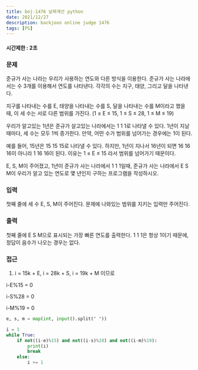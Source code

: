 ```yaml
---
title: boj-1476 날짜계산 python
date: 2021/12/27
description: backjoon online judge 1476
tags: [PS]
---
```


#### 시간제한 : 2초

### 문제
준규가 사는 나라는 우리가 사용하는 연도와 다른 방식을 이용한다. 준규가 사는 나라에서는 수 3개를 이용해서 연도를 나타낸다. 각각의 수는 지구, 태양, 그리고 달을 나타낸다.

지구를 나타내는 수를 E, 태양을 나타내는 수를 S, 달을 나타내는 수를 M이라고 했을 때, 이 세 수는 서로 다른 범위를 가진다. (1 ≤ E ≤ 15, 1 ≤ S ≤ 28, 1 ≤ M ≤ 19)

우리가 알고있는 1년은 준규가 살고있는 나라에서는 1 1 1로 나타낼 수 있다. 1년이 지날 때마다, 세 수는 모두 1씩 증가한다. 만약, 어떤 수가 범위를 넘어가는 경우에는 1이 된다.

예를 들어, 15년은 15 15 15로 나타낼 수 있다. 하지만, 1년이 지나서 16년이 되면 16 16 16이 아니라 1 16 16이 된다. 이유는 1 ≤ E ≤ 15 라서 범위를 넘어가기 때문이다.

E, S, M이 주어졌고, 1년이 준규가 사는 나라에서 1 1 1일때, 준규가 사는 나라에서 E S M이 우리가 알고 있는 연도로 몇 년인지 구하는 프로그램을 작성하시오.

### 입력
첫째 줄에 세 수 E, S, M이 주어진다. 문제에 나와있는 범위를 지키는 입력만 주어진다.

### 출력
첫째 줄에 E S M으로 표시되는 가장 빠른 연도를 출력한다. 1 1 1은 항상 1이기 때문에, 정답이 음수가 나오는 경우는 없다.

### 접근
1. i = 15k + E, i = 28k + S, i = 19k + M 이므로

i-E%15 = 0

i-S%28 = 0

i-M%19 = 0

```python
e, s, m = map(int, input().split(" "))

i = 1
while True:
    if not((i-e)%15) and not((i-s)%28) and not((i-m)%19):
        print(i)
        break
    else:
        i += 1
```
